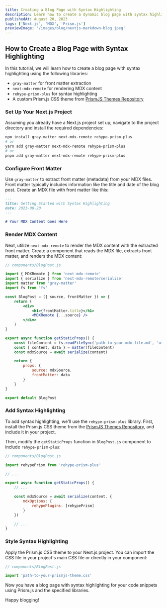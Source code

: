 ```yaml
---
title: Creating a Blog Page with Syntax Highlighting
description: Learn how to create a dynamic blog page with syntax highlighting using Next.js, MDX, and Prism.js. Step-by-step guide to set up your project, configure front matter, render MDX content, and add stylish syntax highlighting for code snippets.
publishedAt: August 20, 2023
tags: ['Next.js', 'MDX', 'Prism.js']
previewImage: '/images/blog/nextjs-markdown-blog.jpeg'
---
```


## How to Create a Blog Page with Syntax Highlighting

In this tutorial, we will learn how to create a blog page with syntax highlighting using the following libraries:

-   `gray-matter` for front matter extraction
-   `next-mdx-remote` for rendering MDX content
-   `rehype-prism-plus` for syntax highlighting
-   A custom Prism.js CSS theme from [PrismJS Themes Repository](https://github.com/PrismJS/prism-themes)

### Set Up Your Next.js Project

Assuming you already have a Next.js project set up, navigate to the project directory and install the required dependencies:

```bash
npm install gray-matter next-mdx-remote rehype-prism-plus
# or
yarn add gray-matter next-mdx-remote rehype-prism-plus
# or
pnpm add gray-matter next-mdx-remote rehype-prism-plus
```

### Configure Front Matter

Use `gray-matter` to extract front matter (metadata) from your MDX files. Front matter typically includes information like the title and date of the blog post. Create an MDX file with front matter like this:

```md
---
title: Getting Started with Syntax Highlighting
date: 2023-08-20
---

# Your MDX Content Goes Here
```

### Render MDX Content

Next, utilize `next-mdx-remote` to render the MDX content with the extracted front matter. Create a component that reads the MDX file, extracts front matter, and renders the MDX content:

```jsx
// components/BlogPost.js

import { MDXRemote } from 'next-mdx-remote'
import { serialize } from 'next-mdx-remote/serialize'
import matter from 'gray-matter'
import fs from 'fs'

const BlogPost = ({ source, frontMatter }) => {
    return (
        <div>
            <h1>{frontMatter.title}</h1>
            <MDXRemote {...source} />
        </div>
    )
}

export async function getStaticProps() {
    const fileContent = fs.readFileSync('path-to-your-mdx-file.md', 'utf-8')
    const { content, data } = matter(fileContent)
    const mdxSource = await serialize(content)

    return {
        props: {
            source: mdxSource,
            frontMatter: data
        }
    }
}

export default BlogPost
```

### Add Syntax Highlighting

To add syntax highlighting, we'll use the `rehype-prism-plus` library. First, install the Prism.js CSS theme from the [PrismJS Themes Repository](https://github.com/PrismJS/prism-themes), and include it in your project.

Then, modify the `getStaticProps` function in `BlogPost.js` component to include `rehype-prism-plus`:

```jsx
// components/BlogPost.js

import rehypePrism from 'rehype-prism-plus'

// ...

export async function getStaticProps() {
    // ...

    const mdxSource = await serialize(content, {
        mdxOptions: {
            rehypePlugins: [rehypePrism]
        }
    })

    // ...
}
```

### Style Syntax Highlighting

Apply the Prism.js CSS theme to your Next.js project. You can import the CSS file in your project's main CSS file or directly in your component:

```jsx
// components/BlogPost.js

import 'path-to-your-prismjs-theme.css'
```

Now you have a blog page with syntax highlighting for your code snippets using Prism.js and the specified libraries.

Happy blogging!
